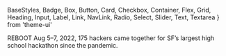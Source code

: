   BaseStyles,
  Badge,
  Box,
  Button,
  Card,
  Checkbox,
  Container,
  Flex,
  Grid,
  Heading,
  Input,
  Label,
  Link,
  NavLink,
  Radio,
  Select,
  Slider,
  Text,
  Textarea
} from 'theme-ui'

<Container mb={4} pt={4} bg="" variant="copy">
  <Heading
    variant="ultratitle"
    sx={{
      textTransform: 'uppercase',
      pb: 4,
      fontFamily: 'Space Grotesk',
      color: '#fa4639',
      WebkitTextFillColor:
      '#fa4639' /* Will override color (regardless of order) */,
      WebkitTextStrokeWidth: '2px',
      WebkitTextStrokeColor: '#fa4639',
      fontWeight: 'heavy',
      textShadow: 'elevated',
    }}
   >
      REBOOT
    </Heading>
    <Heading variant="subheadline">Aug 5–7, 2022, 175 hackers came together for SF’s largest high school hackathon since the pandemic.</Heading>
</Container>
